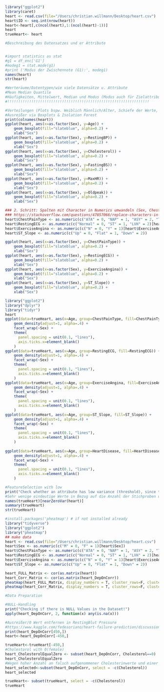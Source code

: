
```r
library("ggplot2")
library(caret)
heart <- read.csv(file="/Users/christian.willmann/Desktop/heart.csv")
heart$ID <- seq.int(nrow(heart))
heart<-heart[,c(ncol(heart),1:(ncol(heart)-1))]
heart
trueHeart<- heart
```


```r
#Beschreibung des Datensatzes und er Attribute


#import statistics as stat
#g1 = df_enc['G1']
#modeg1 = stat.mode(g1)
#print ('Modus der Zwischennote (G1):', modeg1)
names(heart)
str(heart)

#Werteräume/Datentypen/wie viele Datensätze u. Attribute
#Mean Median Quantile 
#Häufigkeiten, Mittelwert, Median und Modus (Modus auch für Zielattribute)
#!!!!!!!!!!!!!!!!!!!!!!!!!!!!!!!!!!!!!!!!!!!!!!!!!!!!!!!!!!!!!!!!!
```

```r
#Verteilungen (Plots bspw. Weiblich Männlich/Alter, Schiefe der Werte, Streuungsmaß)
#Ausreißer via Boxplots & Isolation Forest
print(colnames(heart))
ggplot(heart, aes(x=as.factor(Sex), y=Age)) + 
    geom_boxplot(fill="slateblue", alpha=0.2) + 
    xlab("Sex")
ggplot(heart, aes(x=as.factor(Sex), y=RestingBP)) + 
    geom_boxplot(fill="slateblue", alpha=0.2) + 
    xlab("Sex")
ggplot(heart, aes(x=as.factor(Sex), y=Cholesterol)) + 
    geom_boxplot(fill="slateblue", alpha=0.2) + 
    xlab("Sex")
ggplot(heart, aes(x=as.factor(Sex), y=FastingBS)) + 
    geom_boxplot(fill="slateblue", alpha=0.2) + 
    xlab("Sex")
ggplot(heart, aes(x=as.factor(Sex), y=MaxHR)) + 
    geom_boxplot(fill="slateblue", alpha=0.2) + 
    xlab("Sex")
ggplot(heart, aes(x=as.factor(Sex), y=Oldpeak)) + 
    geom_boxplot(fill="slateblue", alpha=0.2) + 
    xlab("Sex")

### 2. Schritt: Spalten mit Character in Numerics umwandeln (Sex, ChestPainType, RestingECG, ExerciseAngina, ST_Slope)
### https://stackoverflow.com/questions/47857066/replace-characters-in-a-column-with-numbers-r
heart$ChestPainType <- as.numeric(c("ATA" = 0, "NAP" = 1, "ASY" = 2, "TA" = 3)[heart$ChestPainType])
heart$RestingECG <- as.numeric(c("Normal" = 0, "ST" = 1, "LVH" = 2)[heart$RestingECG])
heart$ExerciseAngina <- as.numeric(c("N" = 0, "Y" = 1)[heart$ExerciseAngina])
heart$ST_Slope <- as.numeric(c("Up" = 0, "Flat" = 1, "Down" = 2))

ggplot(heart, aes(x=as.factor(Sex), y=ChestPainType)) + 
    geom_boxplot(fill="slateblue", alpha=0.2) + 
    xlab("Sex")
ggplot(heart, aes(x=as.factor(Sex), y=RestingECG)) + 
    geom_boxplot(fill="slateblue", alpha=0.2) + 
    xlab("Sex")
ggplot(heart, aes(x=as.factor(Sex), y=ExerciseAngina)) + 
    geom_boxplot(fill="slateblue", alpha=0.2) + 
    xlab("Sex")
ggplot(heart, aes(x=as.factor(Sex), y=ST_Slope)) + 
    geom_boxplot(fill="slateblue", alpha=0.2) + 
    xlab("Sex")
```
```r
library("ggplot2")
library("dplyr")
library("tidyr")
heart
ggplot(data=trueHeart, aes(x=Age, group=ChestPainType, fill=ChestPainType)) +
    geom_density(adjust=1, alpha=.4) +
    facet_wrap(~Sex) +
    theme(
      panel.spacing = unit(0.1, "lines"),
      axis.ticks.x=element_blank()
    )
ggplot(data=trueHeart, aes(x=Age, group=RestingECG, fill=RestingECG)) +
    geom_density(adjust=1, alpha=.4) +
    facet_wrap(~Sex) +
    theme(
      panel.spacing = unit(0.1, "lines"),
      axis.ticks.x=element_blank()
    )
ggplot(data=trueHeart, aes(x=Age, group=ExerciseAngina, fill=ExerciseAngina)) +
    geom_density(adjust=1, alpha=.4) +
    facet_wrap(~Sex) +
    theme(
      panel.spacing = unit(0.1, "lines"),
      axis.ticks.x=element_blank()
    )
ggplot(data=trueHeart, aes(x=Age, group=ST_Slope, fill=ST_Slope)) +
    geom_density(adjust=1, alpha=.4) +
    facet_wrap(~Sex) +
    theme(
      panel.spacing = unit(0.1, "lines"),
      axis.ticks.x=element_blank()
    )
    
ggplot(data=trueHeart, aes(x=Age, group=HeartDisease, fill=HeartDisease)) +
    geom_density(adjust=1, alpha=.4) +
    facet_wrap(~Sex) +
    theme(
      panel.spacing = unit(0.1, "lines"),
      axis.ticks.x=element_blank()
    )
```

```r
#FeatureSelection with low 
print("Check whether an attribute has low variance (threshold), since there is no variance -> no information!")
#Sehr wenige eindeutige Werte in Bezug auf die Anzahl der Stichproben und das Verhältnis der Häufigkeit des häufigsten Wertes zum Häufigkeit des zweithäufigsten Wertes ist groß.HIER WERDEN DEFAULT WERTE GENUTZT: Frequenzschnitt = 95/5, uniqueCut = 10, saveMetrics = FALSE, Namen = FALSCH, foreach = FALSCH, allowParallel = WAHR
names(trueHeart)[nearZeroVar(heart)]
summary(trueHeart)
str(trueHeart)

```

```r
#install.packages('pheatmap') # if not installed already
library("tidyverse")
library("ggplot2")
library("pheatmap")
## make data
heart <- read.csv(file="/Users/christian.willmann/Desktop/heart.csv")
heart$Sex <- as.numeric(c("M" = 0, "F" = 1)[heart$Sex])
heart$ChestPainType <- as.numeric(c("ATA" = 0, "NAP" = 1, "ASY" = 2, "TA" = 3)[heart$ChestPainType])
heart$RestingECG <- as.numeric(c("Normal" = 0, "ST" = 1, "LVH" = 2)[heart$RestingECG])
heart$ExerciseAngina <- as.numeric(c("N" = 0, "Y" = 1)[heart$ExerciseAngina])
heart$ST_Slope <- as.numeric(c("Up" = 0, "Flat" = 1, "Down" = 2))

heart_FULL_Matrix <- cor(as.matrix(heart))
heart_Corr_Matrix <- cor(as.matrix(heart_DepOnCorr))
pheatmap(heart_FULL_Matrix, display_numbers = T, cluster_rows=F, cluster_cols=F)
pheatmap(heart_Corr_Matrix, display_numbers = T, cluster_rows=F, cluster_cols=F)
```



```r
#Data Preparation

#NULL-Handling
print("Checking if there is NULL Values in the Dataset!")
apply(heart_DepOnCorr, 2, function(x) any(is.na(x)))
```

```r
#Ausreißer/0 Wert entfernen in RestingBlut Pressure
#https://www.kaggle.com/fedesoriano/heart-failure-prediction/discussion/286659
print(heart_DepOnCorr[450,])
heart<-heart_DepOnCorr[-450,]

trueHeart<-trueHeart[-450,]
#Cholestorol with 0(female)
heart_CholesterolEqualZero <- subset(heart_DepOnCorr, Cholesterol==0)
heart_CholesterolEqualZero
#Wegen hoher Anzahl an falsch aufgenommener Cholesterinwerte und einer Korrelation von -0,23, wird das Feature entfert
heart_selected<-subset(heart_DepOnCorr, select = -c(Cholesterol))
heart_selected

trueHeart<- subset(trueHeart, select = -c(Cholesterol))
trueHeart
```



<!-- ### 2. Schritt: Spalten mit Character in Numerics umwandeln (Sex, ChestPainType, RestingECG, ExerciseAngina, ST_Slope) -->
<!-- ### https://stackoverflow.com/questions/47857066/replace-characters-in-a-column-with-numbers-r -->
<!-- heart$ChestPainType <- as.numeric(c("ATA" = 0, "NAP" = 1, "ASY" = 2, "TA" = 3)[heart$ChestPainType]) -->
<!-- heart$RestingECG <- as.numeric(c("Normal" = 0, "ST" = 1, "LVH" = 2)[heart$RestingECG]) -->
<!-- heart$ExerciseAngina <- as.numeric(c("N" = 0, "Y" = 1)[heart$ExerciseAngina]) -->
<!-- heart$ST_Slope <- as.numeric(c("Up" = 0, "Flat" = 1, "Down" = 2)) -->

